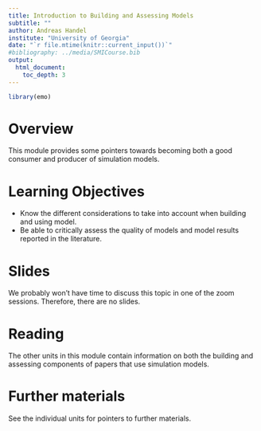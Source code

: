 ---
title: Introduction to Building and Assessing Models
subtitle: ""
author: Andreas Handel
institute: "University of Georgia"
date: "`r file.mtime(knitr::current_input())`"
#bibliography: ../media/SMICourse.bib
output: 
  html_document:
    toc_depth: 3
---

```{r, echo = FALSE}
library(emo)
```


# Overview
This module provides some pointers towards becoming both a good consumer and producer of simulation models.

# Learning Objectives
* Know the different considerations to take into account when building and using model.
* Be able to critically assess the quality of models and model results reported in the literature.


# Slides
We probably won't have time to discuss this topic in one of the zoom sessions. Therefore, there are no slides.


# Reading

The other units in this module contain information on both the building and assessing components of papers that use simulation models.


# Further materials

See the individual units for pointers to further materials.
